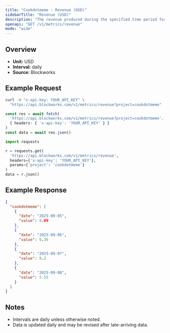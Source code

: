 ```yaml
---
title: "Cookdotmeme : Revenue (USD)"
sidebarTitle: "Revenue (USD)"
description: "The revenue produced during the specified time period for given project."
openapi: "GET /v1/metrics/revenue"
mode: "wide"
---
```


## Overview

- **Unit:** USD
- **Interval:** daily
- **Source:** Blockworks

## Example Request

<CodeGroup>

```bash cURL
curl -H "x-api-key: YOUR_API_KEY" \
  "https://api.blockworks.com/v1/metrics/revenue?project=cookdotmeme"
```

```typescript TypeScript
const res = await fetch(
  'https://api.blockworks.com/v1/metrics/revenue?project=cookdotmeme',
  { headers: { 'x-api-key': 'YOUR_API_KEY' } }
)
const data = await res.json()
```

```python Python
import requests

r = requests.get(
  'https://api.blockworks.com/v1/metrics/revenue',
  headers={'x-api-key': 'YOUR_API_KEY'},
  params={'project': 'cookdotmeme'}
)
data = r.json()
```

</CodeGroup>

## Example Response

```json
{
  "cookdotmeme": [
    {
      "date": "2025-09-05",
      "value": 0.09
    },
    {
      "date": "2025-09-06",
      "value": 0.36
    },
    {
      "date": "2025-09-07",
      "value": 0.2
    },
    {
      "date": "2025-09-08",
      "value": 5.55
    }
  ]
}
```

## Notes
- Intervals are daily unless otherwise noted.
- Data is updated daily and may be revised after late-arriving data.
